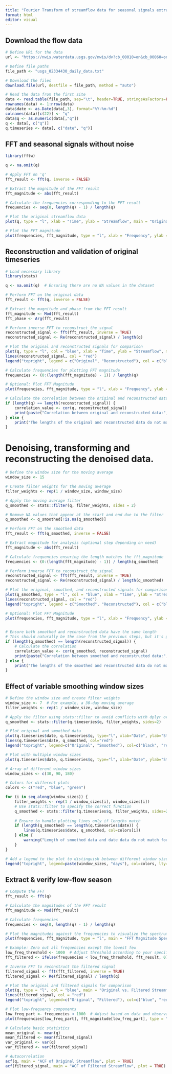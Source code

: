 ---
title: "Fourier Transform of streamflow data for seasonal signals extraction"
format: html
editor: visual
---

## Download the flow data

```{r}
# Define URL for the data
url <- "https://nwis.waterdata.usgs.gov/nwis/dv?cb_00010=on&cb_00060=on&cb_00065=on&cb_00095=on&cb_00300=on&format=rdb&site_no=02334430&legacy=&referred_module=sw&period=&begin_date=1950-01-01&end_date=2023-12-31"

# Define file paths
file_path <- "usgs_02334430_daily_data.txt"

# Download the files
download.file(url, destfile = file_path, method = "auto")

# Read the data from the first site
data <- read.table(file_path, sep="\t", header=TRUE, stringsAsFactors=FALSE)[-1,]
rownames(data) <- 1:nrow(data)
data$date <- as.Date(data[,3], format="%Y-%m-%d")
colnames(data)[c(22)] <- "q"
data$q <- as.numeric(data[,"q"])
q <- data[, c("q")]
q.timeseries <- data[, c("date", "q")]

```

## FFT and seasonal signals without noise
```{r}
library(fftw)

q <- na.omit(q)

# Apply FFT on 'q'
fft_result <- fft(q, inverse = FALSE)

# Extract the magnitude of the FFT result
fft_magnitude <- abs(fft_result)

# Calculate the frequencies corresponding to the FFT result
frequencies <- seq(0, length(q) - 1) / length(q)

# Plot the original streamflow data
plot(q, type = "l", xlab = "Time", ylab = "Streamflow", main = "Original Streamflow Data")

# Plot the FFT magnitude
plot(frequencies, fft_magnitude, type = "l", xlab = "Frequency", ylab = "Magnitude")

```

## Reconstruction and validation of original timeseries
```{r}
# Load necessary library
library(stats)

q <- na.omit(q)  # Ensuring there are no NA values in the dataset

# Perform FFT on the original data
fft_result <- fft(q, inverse = FALSE)

# Extract the magnitude and phase from the FFT result
fft_magnitude <- Mod(fft_result)
fft_phase <- Arg(fft_result)

# Perform inverse FFT to reconstruct the signal
reconstructed_signal <- fft(fft_result, inverse = TRUE)
reconstructed_signal <- Re(reconstructed_signal) / length(q)

# Plot the original and reconstructed signals for comparison
plot(q, type = "l", col = "blue", xlab = "Time", ylab = "Streamflow", main = "Original vs. Reconstructed Streamflow")
lines(reconstructed_signal, col = "red")
legend("topright", legend = c("Original", "Reconstructed"), col = c("blue", "red"), lty = 1)

# Calculate frequencies for plotting FFT magnitude
frequencies <- (0:(length(fft_magnitude) - 1)) / length(q)

# Optional: Plot FFT Magnitude
plot(frequencies, fft_magnitude, type = "l", xlab = "Frequency", ylab = "Magnitude", main = "FFT Magnitude of Streamflow")

# Calculate the correlation between the original and reconstructed data
if (length(q) == length(reconstructed_signal)) {
    correlation_value <- cor(q, reconstructed_signal)
    print(paste("Correlation between original and reconstructed data:", correlation_value))
} else {
    print("The lengths of the original and reconstructed data do not match. Cannot calculate correlation.")
}

```

# Denoising, transforming and reconstructing the denoised data. 
```{r}
# Define the window size for the moving average
window_size <- 15

# Create filter weights for the moving average
filter_weights <- rep(1 / window_size, window_size)

# Apply the moving average filter
q_smoothed <- stats::filter(q, filter_weights, sides = 2)

# Remove NA values that appear at the start and end due to the filter
q_smoothed <- q_smoothed[!is.na(q_smoothed)]

# Perform FFT on the smoothed data
fft_result <- fft(q_smoothed, inverse = FALSE)

# Extract magnitude for analysis (optional step depending on need)
fft_magnitude <- abs(fft_result)

# Calculate frequencies ensuring the length matches the fft_magnitude
frequencies <- (0:(length(fft_magnitude) - 1)) / length(q_smoothed)

# Perform inverse FFT to reconstruct the signal
reconstructed_signal <- fft(fft_result, inverse = TRUE)
reconstructed_signal <- Re(reconstructed_signal) / length(q_smoothed)

# Plot the original, smoothed, and reconstructed signals for comparison
plot(q_smoothed, type = "l", col = "blue", xlab = "Time", ylab = "Streamflow", main = "Smoothed vs. Reconstructed Streamflow")
lines(reconstructed_signal, col = "red")
legend("topright", legend = c("Smoothed", "Reconstructed"), col = c("blue", "red"), lty = 1)

# Optional: Plot FFT Magnitude
plot(frequencies, fft_magnitude, type = "l", xlab = "Frequency", ylab = "Magnitude", main = "FFT Magnitude of Smoothed Streamflow")


# Ensure both smoothed and reconstructed data have the same length
# This should naturally be the case from the previous steps, but it's good to check
if (length(q_smoothed) == length(reconstructed_signal)) {
    # Calculate the correlation
    correlation_value <- cor(q_smoothed, reconstructed_signal)
    print(paste("Correlation between smoothed and reconstructed data:", correlation_value))
} else {
    print("The lengths of the smoothed and reconstructed data do not match. Cannot calculate correlation.")
}
```


## Effect of variable smoothing window sizes
```{r}
# Define the window size and create filter weights
window_size <- 7  # For example, a 30-day moving average
filter_weights <- rep(1 / window_size, window_size)

# Apply the filter using stats::filter to avoid conflicts with dplyr or other packages
q_smoothed <- stats::filter(q.timeseries$q, filter_weights, sides=2)

# Plot original and smoothed data
plot(q.timeseries$date, q.timeseries$q, type="l", xlab="Date", ylab="Streamflow", main="Original and Denoised Streamflow")
lines(q.timeseries$date, q_smoothed, col="red")
legend("topright", legend=c("Original", "Smoothed"), col=c("black", "red"), lty=1, cex=0.8)

# Plot with multiple window sizes
plot(q.timeseries$date, q.timeseries$q, type="l", xlab="Date", ylab="Streamflow", main="Effect of Different Window Sizes")

# Array of different window sizes
window_sizes <- c(30, 90, 180)

# Colors for different plots
colors <- c("red", "blue", "green")

for (i in seq_along(window_sizes)) {
    filter_weights <- rep(1 / window_sizes[i], window_sizes[i])
    # Use stats::filter to specify the correct function
    q_smoothed <- stats::filter(q.timeseries$q, filter_weights, sides=2)
    
    # Ensure to handle plotting lines only if lengths match
    if (length(q_smoothed) == length(q.timeseries$date)) {
        lines(q.timeseries$date, q_smoothed, col=colors[i])
    } else {
        warning("Length of smoothed data and date data do not match for window size ", window_sizes[i])
    }
}

# Add a legend to the plot to distinguish between different window sizes
legend("topright", legend=paste(window_sizes, "days"), col=colors, lty=1, cex=0.8)

```

## Extract & verify low-flow season
```{r}

# Compute the FFT
fft_result <- fft(q)

# Calculate the magnitudes of the FFT result
fft_magnitude <- Mod(fft_result)

# Calculate frequencies
frequencies <- seq(0, length(q) - 1) / length(q)

# Plot the magnitudes against the frequencies to visualize the spectrum
plot(frequencies, fft_magnitude, type = "l", main = "FFT Magnitude Spectrum", xlab = "Frequency", ylab = "Magnitude")

# Example: Zero out all frequencies except the lowest few
low_freq_threshold <- 1000  # Adjust threshold according to your specific needs
fft_filtered <- ifelse(frequencies < low_freq_threshold, fft_result, 0)

# Inverse FFT to reconstruct the filtered signal
filtered_signal <- fft(fft_filtered, inverse = TRUE)
filtered_signal <- Re(filtered_signal) / length(q)

# Plot the original and filtered signals for comparison
plot(q, type = "l", col = "blue", main = "Original vs. Filtered Streamflow", ylab = "Streamflow", xlab = "Time")
lines(filtered_signal, col = "red")
legend("topright", legend=c("Original", "Filtered"), col=c("blue", "red"), lty=1, cex=0.8)

# Plot low-frequency components
low_freq_part <- frequencies < 1000  # Adjust based on data and observation
plot(frequencies[low_freq_part], fft_magnitude[low_freq_part], type = "l", main = "Low Frequency FFT Components", xlab = "Frequency", ylab = "Magnitude")

# Calculate basic statistics
mean_original <- mean(q)
mean_filtered <- mean(filtered_signal)
var_original <- var(q)
var_filtered <- var(filtered_signal)

# Autocorrelation
acf(q, main = "ACF of Original Streamflow", plot = TRUE)
acf(filtered_signal, main = "ACF of Filtered Streamflow", plot = TRUE)
```
